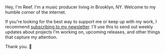 Hey, I'm Reef. I'm a music producer living in Brooklyn, NY. Welcome to my humble
corner of the internet.

If you're looking for the best way to support me or keep up with my work, I
recommend [subscribing to my newsletter](https://reefloretto.substack.com/).
I'll use this to send out weekly updates about projects I'm working on, upcoming
releases, and other things that capture my attention.

Thank you. 🖤
